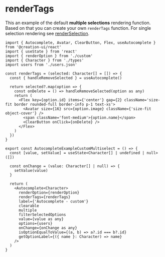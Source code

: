 
# renderTags

This an example of the default **multiple selections** rendering function. Based on that you can create your own `renderTags` function.
For single selection rendering see [renderSelection](/docs/components/autocomplete/render-selection).

<AutocompleteExampleCustomMultiselect />

```tsx
import { Autocomplete, Avatar, ClearButton, Flex, useAutocomplete } from '@creation-ui/react'
import { useState } from 'react'
import { renderOption } from './custom'
import { Character } from './types'
import users from './users.json'

const renderTags = (selected: Character[] = []) => {
  const { handleRemoveSelected } = useAutocomplete()

  return selected?.map(option => {
    const onDelete = () => handleRemoveSelected(option as any)
    return (
      <Flex key={option.id} items={'center'} gap={2} className='size-fit border rounded-full border-info p-1 text-xs'>
        <Avatar size={16} src={option.image} className={'size-fit object-cover'} />
        <span className='font-medium'>{option.name}</span>
        <ClearButton onClick={onDelete} />
      </Flex>
    )
  })
}

export const AutocompleteExampleCustomMultiselect = () => {
  const [value, setValue] = useState<Character[] | undefined | null>([])

  const onChange = (value: Character[] | null) => {
    setValue(value)
  }

  return (
    <Autocomplete<Character>
      renderOption={renderOption}
      renderTags={renderTags}
      label={'Autocomplete - custom'}
      clearable
      multiple
      filterSelectedOptions
      value={value as any}
      options={users}
      onChange={onChange as any}
      isOptionEqualToValue={(a, b) => a?.id === b?.id}
      getOptionLabel={({ name }: Character) => name}
    />
  )
}
```
